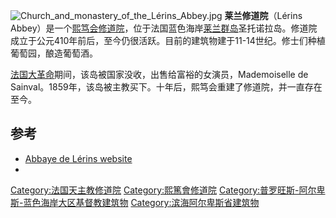 [[Image:Church_and_monastery_of_the_Lérins_Abbey.jpg|thumb]]
'''莱兰修道院'''（Lérins Abbey）是一个[[熙笃会|熙笃会]][[修道院|修道院]]，位于法国蓝色海岸[[莱兰群岛|莱兰群岛]]圣托诺拉岛。修道院成立于公元410年前后，至今仍很活跃。目前的建筑物建于11-14世纪。修士们种植葡萄园，酿造葡萄酒。

[[法国大革命|法国大革命]]期间，该岛被国家没收，出售给富裕的女演员，Mademoiselle de Sainval。1859年，该岛被主教买下。十年后，熙笃会重建了修道院，并一直存在至今。

==参考==
{{Reflist}}
*[http://www.abbayedelerins.com/ Abbaye de Lérins website] {{Wayback|url=http://www.abbayedelerins.com/ |date=20140719015510 }}
*{{CathEncy|wstitle=Abbey of Lérins}}
{{Coord|43|30|23|N|7|2|51|E|type:landmark_region:FR|display=title}}

[[Category:法国天主教修道院|Category:法国天主教修道院]]
[[Category:熙篤會修道院|Category:熙篤會修道院]]
[[Category:普罗旺斯-阿尔卑斯-蓝色海岸大区基督教建筑物|Category:普罗旺斯-阿尔卑斯-蓝色海岸大区基督教建筑物]]
[[Category:滨海阿尔卑斯省建筑物|Category:滨海阿尔卑斯省建筑物]]